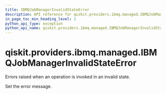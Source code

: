 ```yaml
---
title: IBMQJobManagerInvalidStateError
description: API reference for qiskit.providers.ibmq.managed.IBMQJobManagerInvalidStateError
in_page_toc_min_heading_level: 1
python_api_type: exception
python_api_name: qiskit.providers.ibmq.managed.IBMQJobManagerInvalidStateError
---
```


# qiskit.providers.ibmq.managed.IBMQJobManagerInvalidStateError

<Class id="qiskit.providers.ibmq.managed.IBMQJobManagerInvalidStateError" isDedicatedPage={true} github="https://github.com/qiskit/qiskit-ibmq-provider/tree/stable/0.17/qiskit/providers/ibmq/managed/exceptions.py" signature="IBMQJobManagerInvalidStateError(*message)" modifiers="exception">
  Errors raised when an operation is invoked in an invalid state.

  Set the error message.
</Class>

